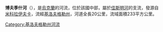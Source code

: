 '''博夫季什河'''（{{lang-uk|Бовтиш}}），是[[烏克蘭|烏克蘭]]的河流，位於該國中部，屬於[[佳斯明河|佳斯明河]]的支流，發源自[[米科拉伊夫卡_(亞歷山德里夫卡區)|米科拉伊夫卡]]，流經[[基洛夫格勒州|基洛夫格勒州]]，河道全長20公里，流域面積233平方公里。

{{DEFAULTSORT:Бовтиш}}
[[Category:基洛夫格勒州河流|Category:基洛夫格勒州河流]]


{{Ukraine-river-stub}}